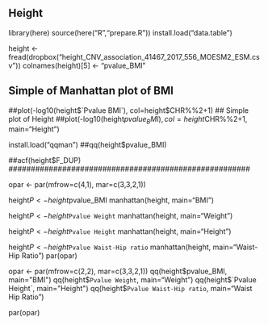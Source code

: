 ## Height
library(here)
source(here("R","prepare.R"))
install.load("data.table")

height <- fread(dropbox("height_CNV_association_41467_2017_556_MOESM2_ESM.csv"))
colnames(height)[5] <- "pvalue_BMI" 

## Simple of Manhattan plot of BMI
##plot(-log10(height$`Pvalue BMI`), col=height$CHR%%2+1)
## Simple plot of Height
##plot(-log10(height$pvalue_BMI), col=height$CHR%%2+1, main="Height")

install.load("qqman")
##qq(height$pvalue_BMI)

##acf(height$F_DUP)
######################################################

opar <- par(mfrow=c(4,1), mar=c(3,3,2,1))

height$P <- height$pvalue_BMI
manhattan(height, main="BMI")



height$P <- height$`Pvalue Weight`
manhattan(height, main="Weight")


height$P <- height$`Pvalue Height`
manhattan(height, main="Height")

height$P <- height$`Pvalue Waist-Hip ratio`
manhattan(height, main="Waist-Hip Ratio")
par(opar)

opar <- par(mfrow=c(2,2), mar=c(3,3,2,1))
qq(height$pvalue_BMI, main="BMI")
qq(height$`Pvalue Weight`, main="Weight")
qq(height$`Pvalue Height`, main="Height")
qq(height$`Pvalue Waist-Hip ratio`, main="Waist Hip Ratio")

par(opar)